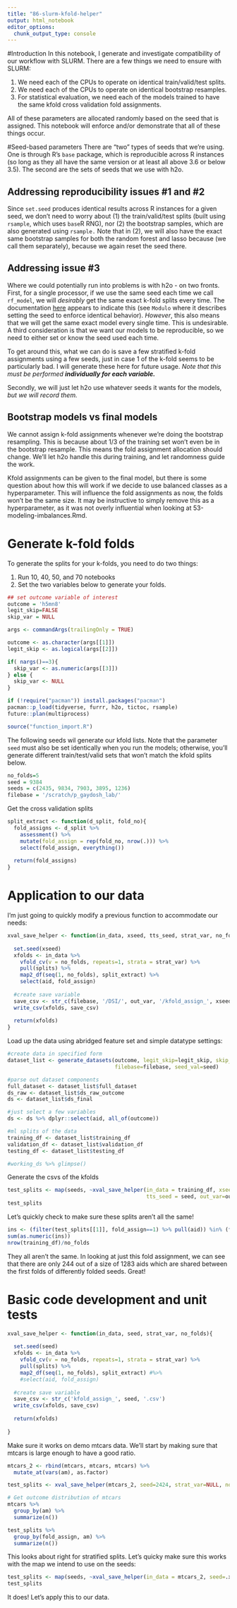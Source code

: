 ```yaml
---
title: "86-slurm-kfold-helper"
output: html_notebook
editor_options: 
  chunk_output_type: console
---
```


#Introduction
In this notebook, I generate and investigate compatibility of our workflow with SLURM.  There are a few things we need to ensure with SLURM:

1.  We need each of the CPUs to operate on identical train/valid/test splits.
2.  We need each of the CPUs to operate on identical bootstrap resamples.
3.  For statistical evaluation, we need each of the models trained to have the same kfold cross validation fold assignments.

All of these parameters are allocated randomly based on the seed that is assigned.  This notebook will enforce and/or demonstrate that all of these things occur.

#Seed-based parameters
There are "two" types of seeds that we're using.  One is through R's `base` package, which is reproducible across R instances (so long as they all have the same version or at least all above 3.6 or below 3.5).  The second are the sets of seeds that we use with h2o.

## Addressing reproducibility issues #1 and #2
Since `set.seed` produces identical results across R instances for a given seed, we don't need to worry about (1) the train/valid/test splits (built using `rsample`, which uses `base`R RNG), nor (2) the bootstrap samples, which are also generated using `rsample.`  Note that in (2), we will also have the exact same bootstrap samples for both the random forest and lasso because (we call them separately), because we again reset the seed there.

## Addressing issue #3
Where we could potentially run into problems is with h2o - on two fronts.  First, for a single processor, if we use the same seed each time we call `rf_model`, we will _desirably_ get the same exact k-fold splits every time.  The documentation [here](https://docs.h2o.ai/h2o/latest-stable/h2o-docs/data-science/algo-params/fold_assignment.html) appears to indicate this (see `Modulo` where it describes setting the seed to enforce identical behavior).  _However_, this also means that we will get the same exact model every single time.  This is undesirable.  A third consideration is that we want our models to be reproducible, so we need to either set or know the seed used each time.

To get around this, what we can do is save a few stratified k-fold assignments using a few seeds, just in case 1 of the k-fold seems to be particularly bad.  I will generate these here for future usage.  _Note that this must be performed **individually for each variable.**_

Secondly, we will just let h2o use whatever seeds it wants for the models, _but we will record them._

## Bootstrap models vs final models
We cannot assign k-fold assignments whenever we're doing the bootstrap resampling.  This is because about 1/3 of the training set won't even be in the bootstrap resample.  This means the fold assignment allocation should change.  We'll let h2o handle this during training, and let randomness guide the work.

Kfold assignments can be given to the final model, but there is some question about how this will work if we decide to use balanced classes as a hyperparameter.  This will influence the fold assignments as now, the folds won't be the same size.  It may be instructive to simply remove this as a hyperparameter, as it was not overly influential when looking at 53-modeling-imbalances.Rmd.

# Generate k-fold folds
To generate the splits for your k-folds, you need to do two things:

1. Run 10, 40, 50, and 70 notebooks
1. Set the two variables below to generate your folds.

```r
## set outcome variable of interest
outcome = 'h5mn8'
legit_skip=FALSE
skip_var = NULL
```

```r
args <- commandArgs(trailingOnly = TRUE)

outcome <- as.character(args[[1]])
legit_skip <- as.logical(args[[2]])

if( nargs()==3){
  skip_var <- as.numeric(args[[3]])
} else {
  skip_var <- NULL
}

```

```r
if (!require("pacman")) install.packages("pacman")
pacman::p_load(tidyverse, furrr, h2o, tictoc, rsample)
future::plan(multiprocess)
```

```r
source("function_import.R")
```

The following seeds wil generate our kfold lists.  Note that the parameter `seed` must also be set identically when you run the models; otherwise, you'll generate different train/test/valid sets that won't match the kfold splits below.
```r
no_folds=5
seed = 9384
seeds = c(2435, 9834, 7903, 3895, 1236)
filebase = '/scratch/p_gaydosh_lab/'
```

Get the cross validation splits
```r
split_extract <- function(d_split, fold_no){
  fold_assigns <- d_split %>%
    assessment() %>%
    mutate(fold_assign = rep(fold_no, nrow(.))) %>%
    select(fold_assign, everything())
  
  return(fold_assigns)
}
```

# Application to our data
I'm just going to quickly modify a previous function to accommodate our needs:

```r
xval_save_helper <- function(in_data, xseed, tts_seed, strat_var, no_folds, out_var, filebase){
  
  set.seed(xseed)
  xfolds <- in_data %>%
    vfold_cv(v = no_folds, repeats=1, strata = strat_var) %>%
    pull(splits) %>%
    map2_df(seq(1, no_folds), split_extract) %>%
    select(aid, fold_assign)
  
  #create save variable
  save_csv <- str_c(filebase, '/DSI/', out_var, '/kfold_assign_', xseed, '_tts_', tts_seed, '.csv')
  write_csv(xfolds, save_csv)
  
  return(xfolds)
}
```

Load up the data using abridged feature set and simple datatype settings:
```r
#create data in specified form
dataset_list <- generate_datasets(outcome, legit_skip=legit_skip, skip_var = skip_var, 
                                  filebase=filebase, seed_val=seed)

#parse out dataset components
full_dataset <- dataset_list$full_dataset
ds_raw <- dataset_list$ds_raw_outcome
ds <- dataset_list$ds_final

#just select a few variables
ds <- ds %>% dplyr::select(aid, all_of(outcome))

#ml splits of the data
training_df <- dataset_list$training_df
validation_df <- dataset_list$validation_df
testing_df <- dataset_list$testing_df

#working_ds %>% glimpse()
```

Generate the csvs of the kfolds
```r
test_splits <- map(seeds, ~xval_save_helper(in_data = training_df, xseed=.x, strat_var=outcome, no_folds=no_folds,
                                            tts_seed = seed, out_var=outcome, filebase=filebase))
test_splits
```

Let's quickly check to make sure these splits aren't all the same!
```r
ins <- (filter(test_splits[[1]], fold_assign==1) %>% pull(aid)) %in% (filter(test_splits[[2]], fold_assign==1) %>% pull(aid))
sum(as.numeric(ins))
nrow(training_df)/no_folds

```

They all aren't the same.  In looking at just this fold assignment, we can see that there are only 244 out of a size of 1283 aids which are shared between the first folds of differently folded seeds.  Great!


# Basic code development and unit tests
```r
xval_save_helper <- function(in_data, seed, strat_var, no_folds){
  
  set.seed(seed)
  xfolds <- in_data %>%
    vfold_cv(v = no_folds, repeats=1, strata = strat_var) %>%
    pull(splits) %>%
    map2_df(seq(1, no_folds), split_extract) #%>%
    #select(aid, fold_assign)
  
  #create save variable
  save_csv <- str_c('kfold_assign_', seed, '.csv')
  write_csv(xfolds, save_csv)
  
  return(xfolds)
  
}
```

Make sure it works on demo mtcars data.  We'll start by making sure that mtcars is large enough to have a good ratio.
```r
mtcars_2 <- rbind(mtcars, mtcars, mtcars) %>%
  mutate_at(vars(am), as.factor)

test_splits <- xval_save_helper(mtcars_2, seed=2424, strat_var=NULL, no_folds=5)

# Get outcome distribution of mtcars
mtcars %>%
  group_by(am) %>%
  summarize(n())

test_splits %>%
  group_by(fold_assign, am) %>%
  summarize(n())
```

This looks about right for stratified splits.  Let's quicky make sure this works with the map we intend to use on the seeds:

```r
test_splits <- map(seeds, ~xval_save_helper(in_data = mtcars_2, seed=.x, strat_var=NULL, no_folds=no_folds))
test_splits
```
It does! Let's apply this to our data.





